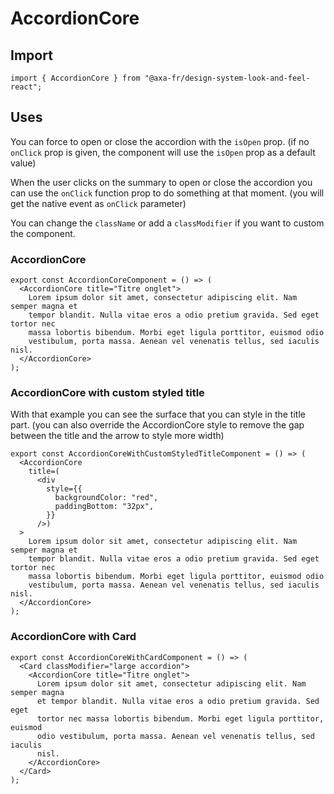 
<Meta of={AccordionCoreStories} name="AccordionCore" />

# AccordionCore

## Import

```tsx
import { AccordionCore } from "@axa-fr/design-system-look-and-feel-react";
```

## Uses

You can force to open or close the accordion with the `isOpen` prop. (if no `onClick` prop is given, the component will use the `isOpen` prop as a default value)

When the user clicks on the summary to open or close the accordion you can use the `onClick` function prop to do something at that moment. (you will get the native event as `onClick` parameter)

You can change the `className` or add a `classModifier` if you want to custom the component.

### AccordionCore

```tsx
export const AccordionCoreComponent = () => (
  <AccordionCore title="Titre onglet">
    Lorem ipsum dolor sit amet, consectetur adipiscing elit. Nam semper magna et
    tempor blandit. Nulla vitae eros a odio pretium gravida. Sed eget tortor nec
    massa lobortis bibendum. Morbi eget ligula porttitor, euismod odio
    vestibulum, porta massa. Aenean vel venenatis tellus, sed iaculis nisl.
  </AccordionCore>
);
```

<Canvas of={AccordionCoreStories.AccordionCoreStory} />

<Controls of={AccordionCoreStories.AccordionCoreStory} />

### AccordionCore with custom styled title

With that example you can see the surface that you can style in the title part. (you can also override the AccordionCore style to remove the gap between the title and the arrow to style more width)

```tsx
export const AccordionCoreWithCustomStyledTitleComponent = () => (
  <AccordionCore
    title=(
      <div
        style={{
          backgroundColor: "red",
          paddingBottom: "32px",
        }}
      />)
  >
    Lorem ipsum dolor sit amet, consectetur adipiscing elit. Nam semper magna et
    tempor blandit. Nulla vitae eros a odio pretium gravida. Sed eget tortor nec
    massa lobortis bibendum. Morbi eget ligula porttitor, euismod odio
    vestibulum, porta massa. Aenean vel venenatis tellus, sed iaculis nisl.
  </AccordionCore>
);
```

<Canvas of={AccordionCoreStories.AccordionCoreWithCustomStyledSummaryStory} />

<Controls of={AccordionCoreStories.AccordionCoreWithCustomStyledSummaryStory} />

### AccordionCore with Card

```tsx
export const AccordionCoreWithCardComponent = () => (
  <Card classModifier="large accordion">
    <AccordionCore title="Titre onglet">
      Lorem ipsum dolor sit amet, consectetur adipiscing elit. Nam semper magna
      et tempor blandit. Nulla vitae eros a odio pretium gravida. Sed eget
      tortor nec massa lobortis bibendum. Morbi eget ligula porttitor, euismod
      odio vestibulum, porta massa. Aenean vel venenatis tellus, sed iaculis
      nisl.
    </AccordionCore>
  </Card>
);
```

<Canvas of={AccordionCoreStories.AccordionCoreWithCardStory} />

<Controls of={AccordionCoreStories.AccordionCoreWithCardStory} />